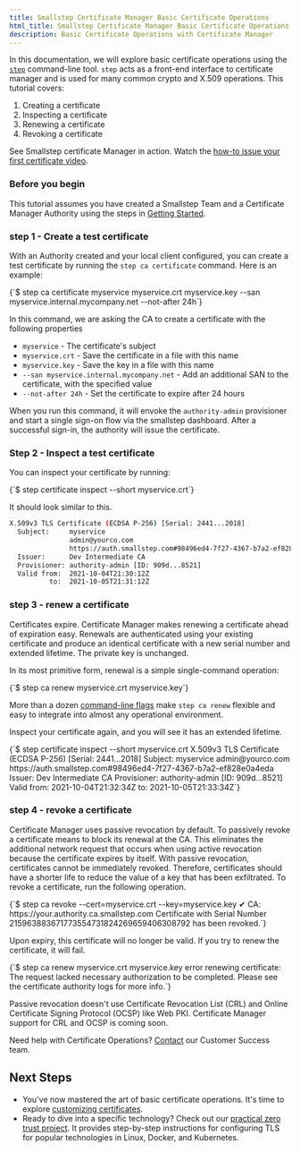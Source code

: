 ```yaml
---
title: Smallstep Certificate Manager Basic Certificate Operations
html_title: Smallstep Certificate Manager Basic Certificate Operations
description: Basic Certificate Operations with Certificate Manager 
---
```


In this documentation, we will explore basic certificate operations using the [`step`](https://smallstep.com/docs/step-cli) command-line tool. 
`step` acts as a front-end interface to certificate manager and is used for many common crypto and X.509 operations.
This tutorial covers:

1. Creating a certificate
2. Inspecting a certificate
3. Renewing a certificate
4. Revoking a certificate

<Alert severity="info">
  <div>
    See Smallstep certificate Manager in action. Watch the <a href="https://u.step.sm/how-to-CM-first-certificate">how-to issue your first certificate video</a>.
  </div>
</Alert>

### Before you begin
This tutorial assumes you have created a Smallstep Team and a Certificate Manager Authority using the steps in [Getting Started](/docs/certificate-manager/getting-started).

### step 1 - Create a test certificate

With an Authority created and your local client configured,
you can create a test certificate by running the `step ca certificate` command.
Here is an example:

<CodeBlock language="shell-session" copyText="step ca certificate myservice myservice.crt myservice.key --san myservice.internal.mycompany.net --not-after 24h">
  {`$ step ca certificate myservice myservice.crt myservice.key --san myservice.internal.mycompany.net --not-after 24h`}
</CodeBlock>

In this command, we are asking the CA to create a certificate with the following properties
* `myservice` - The certificate's subject
* `myservice.crt` - Save the certificate in a file with this name
* `myservice.key` - Save the key in a file with this name
* `--san myservice.internal.mycompany.net` - Add an additional SAN to the certificate, with the specified value
* `--not-after 24h` - Set the certificate to expire after 24 hours

When you run this command, it will envoke the `authority-admin` provisioner and start a single sign-on flow via the smallstep dashboard.
After a successful sign-in, the authority will issue the certificate. 

### Step 2 - Inspect a test certificate
You can inspect your certificate by running:

<CodeBlock language="shell-session" copyText="step certificate inspect --short myservice.crt">
{`$ step certificate inspect --short myservice.crt`}
</CodeBlock>

It should look similar to this.

```bash
X.509v3 TLS Certificate (ECDSA P-256) [Serial: 2441...2018]
  Subject:     myservice
               admin@yourco.com
               https://auth.smallstep.com#98496ed4-7f27-4367-b7a2-ef828e0a4eda
  Issuer:      Dev Intermediate CA
  Provisioner: authority-admin [ID: 909d...8521]
  Valid from:  2021-10-04T21:30:12Z
          to:  2021-10-05T21:31:12Z
```

### step 3 - renew a certificate
Certificates expire. 
Certificate Manager makes renewing a certificate ahead of expiration easy. 
Renewals are authenticated using your existing certificate and produce an identical certificate with a new serial number and extended lifetime.
The private key is unchanged.

In its most primitive form, renewal is a simple single-command operation:

<CodeBlock language="shell-session" copyText="step ca renew myservice.crt myservice.key">
  {`$ step ca renew myservice.crt myservice.key`}
</CodeBlock>

More than a dozen [command-line flags](/docs/step-cli/reference/ca/renew) make `step ca renew` flexible and easy to integrate into almost any operational environment.

Inspect your certificate again, and you will see it has an extended lifetime. 

<CodeBlock language="shell-session" copyText="step certificate inspect --short myservice.crt">
{`$ step certificate inspect --short myservice.crt
X.509v3 TLS Certificate (ECDSA P-256) [Serial: 2441...2018]
  Subject:     myservice
               admin@yourco.com
               https://auth.smallstep.com#98496ed4-7f27-4367-b7a2-ef828e0a4eda
  Issuer:      Dev Intermediate CA
  Provisioner: authority-admin [ID: 909d...8521]
  Valid from:  2021-10-04T21:32:34Z
          to:  2021-10-05T21:33:34Z`}
</CodeBlock>


### step 4 - revoke a certificate
Certificate Manager uses passive revocation by default. 
To passively revoke a certificate means to block its renewal at the CA. 
This eliminates the additional network request that occurs when using active revocation because the certificate expires by itself. 
With passive revocation, certificates cannot be immediately revoked. 
Therefore, certificates should have a shorter life to reduce the value of a key that has been exfiltrated.
To revoke a certificate, run the following operation.

<CodeBlock language="shell-session" copyText="step ca revoke --cert=myservice.crt --key=myservice.key">
{`$ step ca revoke --cert=myservice.crt --key=myservice.key
  ✔ CA: https://your.authority.ca.smallstep.com
Certificate with Serial Number 215963883671773554731824269659406308792 has been revoked.`}
</CodeBlock>

Upon expiry, this certificate will no longer be valid.
If you try to renew the certificate, it will fail.

<CodeBlock language="shell-session" copyText="step ca renew myservice.crt myservice.key">
{`$ step ca renew myservice.crt myservice.key
  error renewing certificate: The request lacked necessary authorization to be completed. Please see the certificate authority logs for more info.`}
</CodeBlock>

Passive revocation doesn't use Certificate Revocation List (CRL) and Online Certificate Signing Protocol (OCSP) like Web PKI.
Certificate Manager support for CRL and OCSP is coming soon.

<Alert severity="info">
  <div>
    Need help with Certificate Operations? <a href="mailto:cs@smallstep.com">Contact</a> our Customer Success team. 
  </div>
</Alert>

## Next Steps
- You've now mastered the art of basic certificate operations. It's time to explore [customizing certificates](/docs/certificate-manager/custom-certs).
- Ready to dive into a specific technology? Check out our [practical zero trust project](https://smallstep.com/practical-zero-trust). It provides step-by-step instructions for configuring TLS for popular technologies in Linux, Docker, and Kubernetes. 
